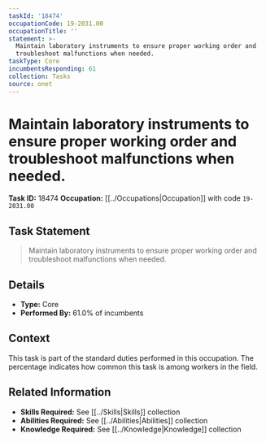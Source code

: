 ```yaml
---
taskId: '18474'
occupationCode: 19-2031.00
occupationTitle: ''
statement: >-
  Maintain laboratory instruments to ensure proper working order and
  troubleshoot malfunctions when needed.
taskType: Core
incumbentsResponding: 61
collection: Tasks
source: onet
---
```

# Maintain laboratory instruments to ensure proper working order and troubleshoot malfunctions when needed.

**Task ID:** 18474
**Occupation:** [[../Occupations|Occupation]] with code `19-2031.00`

## Task Statement

> Maintain laboratory instruments to ensure proper working order and troubleshoot malfunctions when needed.

## Details

- **Type:** Core
- **Performed By:** 61.0% of incumbents

## Context

This task is part of the standard duties performed in this occupation. The percentage indicates how common this task is among workers in the field.

## Related Information

- **Skills Required:** See [[../Skills|Skills]] collection
- **Abilities Required:** See [[../Abilities|Abilities]] collection
- **Knowledge Required:** See [[../Knowledge|Knowledge]] collection
